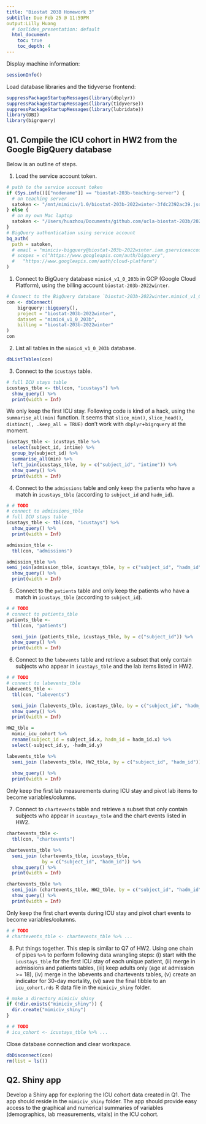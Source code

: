 ```yaml
---
title: "Biostat 203B Homework 3"
subtitle: Due Feb 25 @ 11:59PM
output:Lilly Huang
  # ioslides_presentation: default
  html_document:
    toc: true
    toc_depth: 4
---
```


Display machine information:
```r
sessionInfo()
```

Load database libraries and the tidyverse frontend:
```r
suppressPackageStartupMessages(library(dbplyr))
suppressPackageStartupMessages(library(tidyverse))
suppressPackageStartupMessages(library(lubridate))
library(DBI)
library(bigrquery)
```

## Q1. Compile the ICU cohort in HW2 from the Google BigQuery database 

Below is an outline of steps.

1. Load the service account token.
```r
# path to the service account token 
if (Sys.info()[["nodename"]] == "biostat-203b-teaching-server") {
  # on teaching server
  satoken <- "/mnt/mimiciv/1.0/biostat-203b-2022winter-3fdc2392ac39.json"
} else {
  # on my own Mac laptop
  satoken <- "/Users/huazhou/Documents/github.com/ucla-biostat-203b/2022winter/hw/hw3/biostat-203b-2022winter-3fdc2392ac39.json"
}
# BigQuery authentication using service account
bq_auth(
  path = satoken,
  # email = "mimiciv-bigquery@biostat-203b-2022winter.iam.gserviceaccount.com",
  # scopes = c("https://www.googleapis.com/auth/bigquery",
  #   "https://www.googleapis.com/auth/cloud-platform")
)
```

1. Connect to BigQuery database `mimic4_v1_0_203b` in GCP (Google Cloud Platform), using the billing account `biostat-203b-2022winter`.
```r
# Connect to the BigQuery database `biostat-203b-2022winter.mimic4_v1_0_203b`
con <- dbConnect(
    bigrquery::bigquery(),
    project = "biostat-203b-2022winter",
    dataset = "mimic4_v1_0_203b",
    billing = "biostat-203b-2022winter"
)
con
```

2. List all tables in the `mimic4_v1_0_203b` database.
```r
dbListTables(con)
```

3. Connect to the `icustays` table.
```r
# full ICU stays table
icustays_tble <- tbl(con, "icustays") %>%
  show_query() %>%
  print(width = Inf)
```
We only keep the first ICU stay. Following code is kind of a hack, using the `summarise_all(min)` function. It seems that `slice_min()`, `slice_head()`, `distinct(, .keep_all = TRUE)` don't work with `dbplyr`+`bigrquery` at the moment.
```r
icustays_tble <- icustays_tble %>% 
  select(subject_id, intime) %>% 
  group_by(subject_id) %>% 
  summarise_all(min) %>%
  left_join(icustays_tble, by = c("subject_id", "intime")) %>%
  show_query() %>%
  print(width = Inf)
```

4. Connect to the `admissions` table and only keep the patients who have a match in `icustays_tble` (according to `subject_id` and `hadm_id`).
```r
# # TODO
# connect to admissions_tble
# full ICU stays table
icustays_tble <- tbl(con, "icustays") %>%
  show_query() %>%
  print(width = Inf)
```


```r
admission_tble <- 
  tbl(con, "admissions")
```


```r
admission_tble %>%
semi_join(admission_tble, icustays_tble, by = c("subject_id", "hadm_id")) %>%
  show_query() %>%
  print(width = Inf)
```
5. Connect to the `patients` table and only keep the patients who have a match in `icustays_tble` (according to `subject_id`).
```r
# # TODO
# connect to patients_tble
patients_tble <- 
  tbl(con, "patients")
```

```r
  semi_join (patients_tble, icustays_tble, by = c("subject_id")) %>%
  show_query() %>%
  print(width = Inf)
```

6. Connect to the `labevents` table and retrieve a subset that only contain subjects who appear in `icustays_tble` and the lab items listed in HW2. 
```r
# # TODO
# connect to labevents_tble 
labevents_tble <- 
  tbl(con, "labevents")
```

```r
  semi_join (labevents_tble, icustays_tble, by = c("subject_id", "hadm_id")) %>%
  show_query() %>%
  print(width = Inf)
```

```r
HW2_tble =
  mimic_icu_cohort %>%
  rename(subject_id = subject_id.x, hadm_id = hadm_id.x) %>%
  select(-subject_id.y, -hadm_id.y)
```

```r
labevents_tble %>%
  semi_join (labevents_tble, HW2_tble, by = c("subject_id", "hadm_id")) %>%
  
  show_query() %>%
  print(width = Inf)
```

Only keep the first lab measurements during ICU stay and pivot lab items to become variables/columns.




7. Connect to `chartevents` table and retrieve a subset that only contain subjects who appear in `icustays_tble` and the chart events listed in HW2.

```r
chartevents_tble <- 
  tbl(con, "chartevents") 
```

```r
chartevents_tble %>% 
  semi_join (chartevents_tble, icustays_tble, 
             by = c("subject_id", "hadm_id")) %>%
  show_query() %>%
  print(width = Inf)
```

```r
chartevents_tble %>%
  semi_join (chartevents_tble, HW2_tble, by = c("subject_id", "hadm_id")) %>%
  show_query() %>%
  print(width = Inf)
```

Only keep the first chart events during ICU stay and pivot chart events to become variables/columns.
```r
# # TODO
# chartevents_tble <- chartevents_tble %>% ...
```

8. Put things together. This step is similar to Q7 of HW2. Using one chain of pipes `%>%` to perform following data wrangling steps: (i) start with the `icustays_tble` for the first ICU stay of each unique patient, (ii) merge in admissions and patients tables, (iii) keep adults only (age at admission >= 18), (iv) merge in the labevents and chartevents tables, (v) create an indicator for 30-day mortality, (vi) save the final tibble to an `icu_cohort.rds` R data file in the `mimiciv_shiny` folder.

```r
# make a directory mimiciv_shiny
if (!dir.exists("mimiciv_shiny")) {
  dir.create("mimiciv_shiny")
}
```

```r
# # TODO
# icu_cohort <- icustays_tble %>% ...
```

Close database connection and clear workspace.
```r
dbDisconnect(con)
rm(list = ls())
```

## Q2. Shiny app

Develop a Shiny app for exploring the ICU cohort data created in Q1. The app should reside in the `mimiciv_shiny` folder. The app should provide easy access to the graphical and numerical summaries of variables (demographics, lab measurements, vitals) in the ICU cohort.

